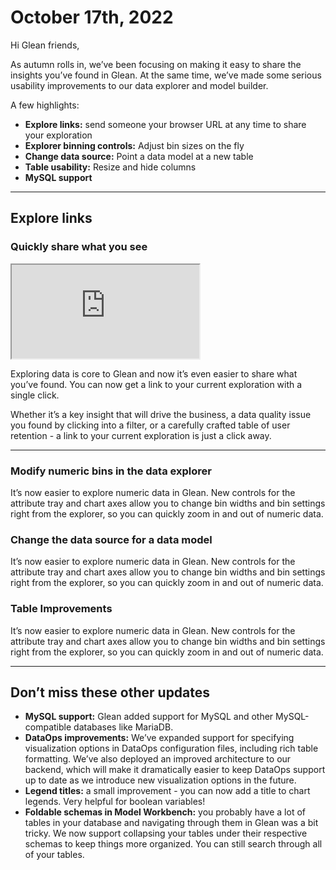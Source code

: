 # October 17th, 2022

Hi Glean friends,

As autumn rolls in, we’ve been focusing on making it easy to share the insights you’ve found in Glean. At the same time, we’ve made some serious usability improvements to our data explorer and model builder.

A few highlights:

- **Explore links:** send someone your browser URL at any time to share your exploration
- **Explorer binning controls:** Adjust bin sizes on the fly
- **Change data source:** Point a data model at a new table
- **Table usability:** Resize and hide columns
- **MySQL support**

---

## Explore links

### Quickly share what you see

<div style={{ "position": "relative", "paddingBottom": "62.5%", "height": 0 }}><iframe src="https://www.loom.com/embed/5678330610894af6a67b304f364ba068?hide_owner=true&hide_share=true&hide_title=true&hideEmbedTopBar=true" style={{ "position": "absolute", "top": 0, "left": 0, "width": "100%", "height": "100%"}}></iframe></div>

Exploring data is core to Glean and now it’s even easier to share what you’ve found. You can now get a link to your current exploration with a single click.

Whether it’s a key insight that will drive the business, a data quality issue you found by clicking into a filter, or a carefully crafted table of user retention - a link to your current exploration is just a click away.

---

### Modify numeric bins in the data explorer

It’s now easier to explore numeric data in Glean. New controls for the attribute tray and chart axes allow you to change bin widths and bin settings right from the explorer, so you can quickly zoom in and out of numeric data.

### Change the data source for a data model

It’s now easier to explore numeric data in Glean. New controls for the attribute tray and chart axes allow you to change bin widths and bin settings right from the explorer, so you can quickly zoom in and out of numeric data.

### Table Improvements

It’s now easier to explore numeric data in Glean. New controls for the attribute tray and chart axes allow you to change bin widths and bin settings right from the explorer, so you can quickly zoom in and out of numeric data.

---

## Don’t miss these other updates

- **MySQL support:** Glean added support for MySQL and other MySQL-compatible databases like MariaDB.
- **DataOps improvements:** We’ve expanded support for specifying visualization options in DataOps configuration files, including rich table formatting. We’ve also deployed an improved architecture to our backend, which will make it dramatically easier to keep DataOps support up to date as we introduce new visualization options in the future.
- **Legend titles:** a small improvement - you can now add a title to chart legends. Very helpful for boolean variables!
- **Foldable schemas in Model Workbench:** you probably have a lot of tables in your database and navigating through them in Glean was a bit tricky. We now support collapsing your tables under their respective schemas to keep things more organized. You can still search through all of your tables.
